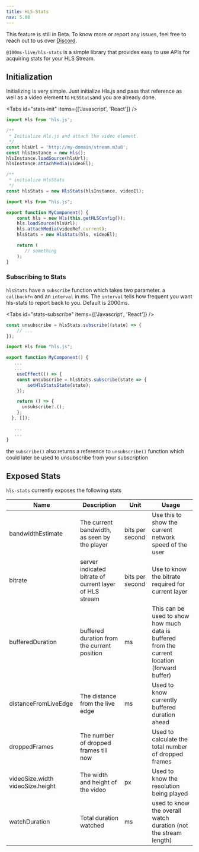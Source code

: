 ```yaml
---
title: HLS-Stats
nav: 5.08
---
```


<Note type="warning">
    This feature is still in Beta. To know more or report any issues, feel free to reach out to us
    over <a href={'https://discord.com/invite/kGdmszyzq2'}>Discord</a>.
</Note>

`@100ms-live/hls-stats` is a simple library that provides easy to use APIs for acquiring stats
for your HLS Stream.

## Initialization

Initializing is very simple. Just initialize Hls.js and pass that reference as well as a
video element to `HLSStats`and you are already done.

<Tabs id="stats-init" items={['Javascript', 'React']} />

<Tab id="stats-init-0">

```js
import Hls from 'hls.js';

/**
 * Initialize Hls.js and attach the video element.
 */
const hlsUrl = 'http://my-domain/stream.m3u8';
const hlsInstance = new Hls();
hlsInstance.loadSource(hlsUrl);
hlsInstance.attachMedia(videoEl);

/**
 * initialize HlsStats
 */
const hlsStats = new HlsStats(hlsInstance, videoEl);
```

</Tab>

<Tab id="stats-init-1">

```jsx
import Hls from "hls.js";

export function MyComponent() {
    const hls = new Hls(this.getHLSConfig());
    hls.loadSource(hlsUrl);
    hls.attachMedia(videoRef.current);
    hlsStats = new HlsStats(hls, videoEl);

    return (
       // something
    );
}
```

</Tab>

### Subscribing to Stats

`hlsStats` have a `subscribe` function which takes two parameter. a `callbackFn` and an `interval` in ms.
The `interval` tells how frequent you want hls-stats to report back to you. Default is 2000ms.

<Tabs id="stats-subscribe" items={['Javascript', 'React']} />

<Tab id="stats-subscribe-0">

```js
const unsubscribe = hlsStats.subscribe((state) => {
    // ...
});
```

</Tab>

<Tab id="stats-subscribe-1">

```jsx
import Hls from "hls.js";

export function MyComponent() {
   ...
   ...
    useEffect(() => {
    const unsubscribe = hlsStats.subscribe(state => {
        setHlsStatsState(state);
    });

    return () => {
      unsubscribe?.();
    };
  }, []);

   ...
   ...
}
```

</Tab>

the `subscribe()` also returns a reference to `unsubscribe()` function which could later be used to unsubscribe
from your subscription

## Exposed Stats
`hls-stats` currently exposes the following stats

| Name                             | Description                                             | Unit            | Usage                                                                                         |
|----------------------------------|---------------------------------------------------------|-----------------|-----------------------------------------------------------------------------------------------|
| bandwidthEstimate                | The current bandwidth, as seen by the player            | bits per second | Use this to show the current network speed of the user                                        |
| bitrate                          | server indicated bitrate of current layer of HLS stream | bits per second | Use to know the bitrate required for current layer                                            |
| bufferedDuration                 | buffered duration from the current position             | ms              | This can be used to show how much data is buffered from the current location (forward buffer) |
| distanceFromLiveEdge             | The distance from the live edge                         | ms              | Used to know currently buffered duration ahead                                                |
| droppedFrames                    | The number of dropped frames till now                   |                 | Used to calculate the total number of dropped frames                                             | 
| videoSize.width videoSize.height | The width and height of the video                       | px              | Used to know the resolution being played                                                      |
| watchDuration                    | Total duration watched                                  | ms              | used to know the overall watch duration (not the stream length)                               |
